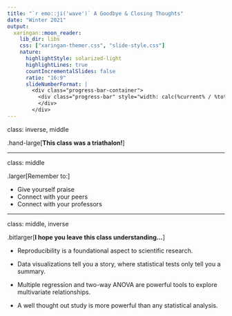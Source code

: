 ```yaml
---
title: "`r emo::ji('wave')` A Goodbye & Closing Thoughts"
date: "Winter 2021" 
output:
  xaringan::moon_reader:
    lib_dir: libs
    css: ["xaringan-themer.css", "slide-style.css"]
    nature:
      highlightStyle: solarized-light
      highlightLines: true
      countIncrementalSlides: false
      ratio: "16:9"
      slideNumberFormat: |
        <div class="progress-bar-container">
          <div class="progress-bar" style="width: calc(%current% / %total% * 100%);">
          </div>
        </div>
---
```


class: inverse, middle

.hand-large[**This class was a triathalon!**]

---

class: middle 

.larger[Remember to:] 

- Give yourself praise
- Connect with your peers
- Connect with your professors

---

class: middle, inverse


.bitlarger[**I hope you leave this class understanding...**] 

- Reproducibility is a foundational aspect to scientific research. 

- Data visualizations tell you a story, where statistical tests only tell you a summary.  

- Multiple regression and two-way ANOVA are powerful tools to explore multivariate relationships. 

- A well thought out study is more powerful than any statistical analysis. 
